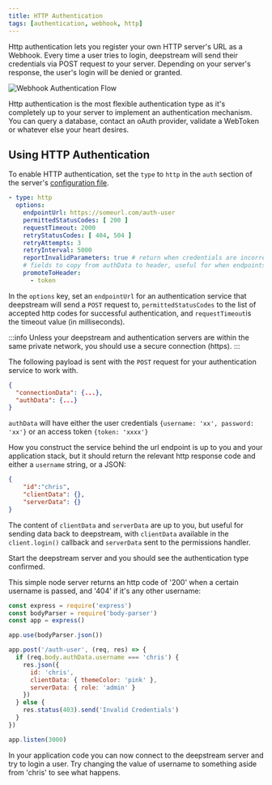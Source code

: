 ```yaml
---
title: HTTP Authentication
tags: [authentication, webhook, http]
---
```


Http authentication lets you register your own HTTP server's URL as a Webhook. Every time a user tries to login, deepstream will send their credentials via POST request to your server. Depending on your server's response, the user's login will be denied or granted.

![Webhook Authentication Flow](/img/tutorials/20-core/webhook-flow.png)

Http authentication is the most flexible authentication type as it's completely up to your server to implement an authentication mechanism. You can query a database, contact an oAuth provider, validate a WebToken or whatever else your heart desires.

## Using HTTP Authentication
To enable HTTP authentication, set the `type` to `http` in the `auth` section of the server's [configuration file](../../../docs/server/configuration).

```yaml
- type: http
  options:
    endpointUrl: https://someurl.com/auth-user
    permittedStatusCodes: [ 200 ]
    requestTimeout: 2000
    retryStatusCodes: [ 404, 504 ]
    retryAttempts: 3
    retryInterval: 5000
    reportInvalidParameters: true # return when credentials are incorrect: missing username or password
    # fields to copy from authData to header, useful for when endpoints authenticate using middleware
    promoteToHeader:
      - token
```

In the `options` key, set an `endpointUrl` for an authentication service that deepstream will send a `POST` request to, `permittedStatusCodes` to the list of accepted http codes for successful authentication, and `requestTimeout`is the timeout value (in milliseconds).

:::info
Unless your deepstream and authentication servers are within the same private network, you should use a secure connection (https).
:::

The following payload is sent with the `POST` request for your authentication service to work with.

```json
{
  "connectionData": {...},
  "authData": {...}
}
```

`authData` will have either the user credentials `{username: 'xx', password: 'xx'}` or an access token `{token: 'xxxx'}`

How you construct the service behind the url endpoint is up to you and your application stack, but it should return the relevant http response code and either a `username` string, or a JSON:

```json
{
    "id":"chris",
    "clientData": {},
    "serverData": {}
}
```

The content of `clientData` and `serverData` are up to you, but useful for sending data back to deepstream, with `clientData` available in the `client.login()` callback and `serverData` sent to the permissions handler.

Start the deepstream server and you should see the authentication type confirmed.

This simple node server returns an http code of '200' when a certain username is passed, and '404' if it's any other username:

```javascript
const express = require('express')
const bodyParser = require('body-parser')
const app = express()

app.use(bodyParser.json())

app.post('/auth-user', (req, res) => {
  if (req.body.authData.username === 'chris') {
    res.json({
      id: 'chris',
      clientData: { themeColor: 'pink' },
      serverData: { role: 'admin' }
    })
  } else {
    res.status(403).send('Invalid Credentials')
  }
})

app.listen(3000)
```

In your application code you can now connect to the deepstream server and try to login a user. Try changing the value of username to something aside from 'chris' to see what happens.

<JsLogin/>